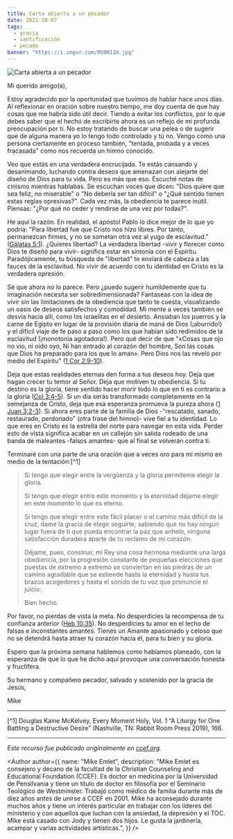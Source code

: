 ```yaml
---
title: Carta abierta a un pecador
date: 2021-10-07
tags:
  - gracia
  - santificación
  - pecado
banner: "https://i.imgur.com/RU8N11m.jpg"
---
```



![Carta abierta a un pecador](https://i.imgur.com/RU8N11m.jpg)

Mi querido amigo(a),

Estoy agradecido por la oportunidad que tuvimos de hablar hace unos días. Al reflexionar en oración sobre nuestro tiempo, me doy cuenta de que hay cosas que me habría sido útil decir. Tiendo a evitar los conflictos, por lo que debes saber que el hecho de escribirte ahora es un reflejo de mi profunda preocupación por ti. No estoy tratando de buscar una pelea o de sugerir que de alguna manera yo lo tengo todo controlado y tú no. Vengo como una persona ciertamente en proceso también, "tentada, probada y a veces fracasada" como nos recuerda un himno conocido.

Veo que estás en una verdadera encrucijada. Te estás cansando y desanimando, luchando contra deseos que amenazan con alejarte del diseño de Dios para tu vida. Pero es más que eso. Escuché notas de cinismo mientras hablabas. Se escuchan voces que dicen: "Dios quiere que sea feliz, no miserable" o "No debería ser tan difícil" o "¿Qué sentido tienen estas reglas opresivas?". Cada vez más, la obediencia te parece inútil. Piensas: "¿Por qué no ceder y rendirse de una vez por todas?".

He aquí la razón. En realidad, el apóstol Pablo lo dice mejor de lo que yo podría: "Para libertad fue que Cristo nos hizo libres. Por tanto, permanezcan firmes, y no se sometan otra vez al yugo de esclavitud." ([Gálatas 5:1][]). ¿Quieres libertad? La verdadera libertad -vivir y florecer como Dios te diseñó para vivir- significa estar en sintonía con el Espíritu. Paradójicamente, tu búsqueda de "libertad" te enviará de cabeza a las fauces de la esclavitud. No vivir de acuerdo con tu identidad en Cristo es la verdadera opresión.

Sé que ahora no lo parece. Pero ¿puedo sugerir humildemente que tu imaginación necesita ser sobredimensionada? Fantaseas con la idea de vivir sin las limitaciones de la obediencia que tanto te cuesta, visualizando un oasis de deseos satisfechos y comodidad. Mi mente a veces también se desvía hacia allí, como los israelitas en el desierto. Ansiaban los puerros y la carne de Egipto en lugar de la provisión diaria de maná de Dios (¡aburrido!) y el difícil viaje de fe paso a paso como los que habían sido redimidos de la esclavitud (¡monotonía agotadora!). Pero qué decir de que "«Cosas que ojo no vio, ni oído oyó, Ni han entrado al corazón del hombre, Son las cosas que Dios ha preparado para los que lo aman». Pero Dios nos las reveló por medio del Espíritu" ([1 Cor 2:9-10][]).

Deja que estas realidades eternas den forma a tus deseos hoy. Deja que hagan crecer tu temor al Señor. Deja que motiven tu obediencia. Si tu destino es la gloria, tiene sentido hacer morir todo lo que en ti es contrario a la gloria ([Col 3:4-5][]). Si un día serás transformado completamente en la semejanza de Cristo, deja que esa esperanza promueva la pureza ahora ([1 Juan 3:2-3][]). Si ahora eres parte de la familia de Dios -"rescatado, sanado, restaurado, perdonado" (otra frase del himno)- vive fiel a tu identidad. Lo que eres en Cristo es la estrella del norte para navegar en esta vida. Perder esto de vista significa acabar en un callejón sin salida rodeado de una banda de maleantes -falsos amantes- que al final se volverán contra ti.

Terminaré con una parte de una oración que a veces oro para mí mismo en medio de la tentación:[^1]

> Si tengo que elegir entre la vergüenza y la gloria
> permíteme elegir la gloria.
>
> Si tengo que elegir entre este momento y la eternidad
> déjame elegir en este momento lo que es eterno.
>
> Si tengo que elegir entre este fácil placer
> o el camino más difícil de la cruz,
> dame la gracia de elegir seguirte,
> sabiendo que no hay ningún lugar fuera de ti
> que pueda encontrar la paz que anhelo,
> ninguna satisfacción duradera aparte de tu reclamo de mi corazón.
>
> Déjame, pues, construir, mi Rey
> una cosa hermosa mediante una larga obediencia,
> por la progresión constante de pequeñas elecciones
> que puestas de extremo a extremo se conviertan en las piedras
> de un camino agradable que se extiende hasta la eternidad y
> hasta tus brazos acogedores
> y hasta el sonido de tu voz que pronuncie el juicio:
>
> Bien hecho.

Por favor, no pierdas de vista la meta. No desperdicies la recompensa de tu confianza anterior ([Heb 10:35][]). No desperdicies tu amor en el lecho de falsas e inconstantes amantes. Tienes un Amante apasionado y celoso que no se detendrá hasta atraer tu corazón hacia él, para tu bien y su gloria.

Espero que la próxima semana hablemos como habíamos planeado, con la esperanza de que lo que he dicho aquí provoque una conversación honesta y fructífera.

Su hermano y compañero pecador, salvado y sostenido por la gracia de Jesús,

Mike

---

[^1] Douglas Kaine McKelvey, Every Moment Holy, Vol. 1 “A Liturgy for One Battling a Destructive Desire” (Nashville, TN: Rabbit Room Press 2019), 166.

---

_Este recurso fue publicado originalmente en [ccef.org][]._

<Author
  author={{
    name: "Mike Emlet",
    description:
      "Mike Emlet es consejero y decano de la facultad de la Christian Counseling and Educational Foundation (CCEF). Es doctor en medicina por la Universidad de Pensilvania y tiene un título de doctor en filosofía por el Seminario Teológico de Westminster. Trabajó como médico de familia durante más de diez años antes de unirse a CCEF en 2001. Mike ha aconsejado durante muchos años y tiene un interés particular en trabajar con los líderes del ministerio y con aquellos que luchan con la ansiedad, la depresión y el TOC. Mike está casado con Jody y tienen dos hijos. Le gusta la jardinería, acampar y varias actividades artísticas.",
  }}
/>

[gálatas 5:1]: https://www.biblegateway.com/passage/?search=Galatas+5%3A1&version=NBLA
[1 cor 2:9-10]: https://www.biblegateway.com/passage/?search=1+Cor+2%3A9%E2%80%9310&version=NBLA
[col 3:4-5]: https://www.biblegateway.com/passage/?search=Col+3%3A4-5&version=NBLA
[1 juan 3:2-3]: https://www.biblegateway.com/passage/?search=1+Juan+3%3A2-3&version=NBLA
[heb 10:35]: https://www.biblegateway.com/passage/?search=Heb+10%3A35&version=NBLA
[ccef.org]: https://www.ccef.org/an-open-letter-to-a-sinner/

